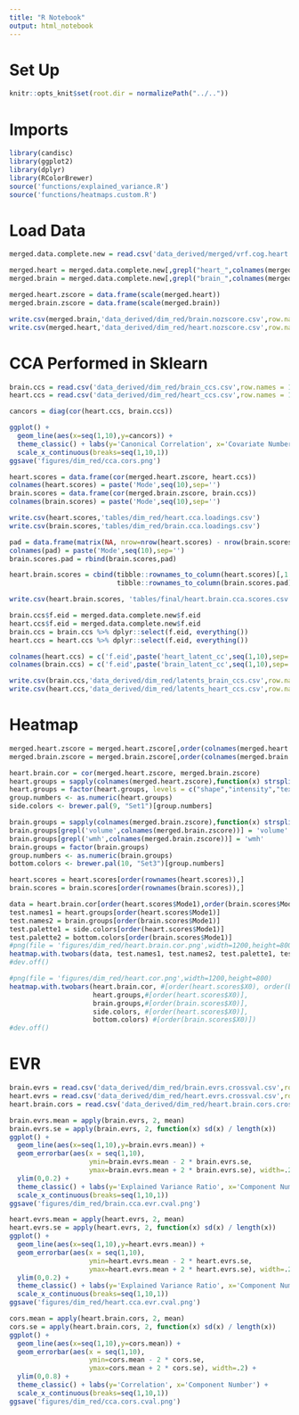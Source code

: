 ```yaml
---
title: "R Notebook"
output: html_notebook
---
```


# Set Up
```r
knitr::opts_knit$set(root.dir = normalizePath("../.."))
```

# Imports
```r
library(candisc)
library(ggplot2)
library(dplyr)
library(RColorBrewer)
source('functions/explained_variance.R')
source('functions/heatmaps.custom.R')
```

# Load Data
```r
merged.data.complete.new = read.csv('data_derived/merged/vrf.cog.heart.brain.new.healthy.csv')
```

```r
merged.heart = merged.data.complete.new[,grepl("heart_",colnames(merged.data.complete.new))]
merged.brain = merged.data.complete.new[,grepl("brain_",colnames(merged.data.complete.new))]
```

```r
merged.heart.zscore = data.frame(scale(merged.heart))
merged.brain.zscore = data.frame(scale(merged.brain))
```

```r
write.csv(merged.brain,'data_derived/dim_red/brain.nozscore.csv',row.names = FALSE)
write.csv(merged.heart,'data_derived/dim_red/heart.nozscore.csv',row.names = FALSE)
```


# CCA Performed in Sklearn
```r
brain.ccs = read.csv('data_derived/dim_red/brain_ccs.csv',row.names = 1)
heart.ccs = read.csv('data_derived/dim_red/heart_ccs.csv',row.names = 1)
```

```r
cancors = diag(cor(heart.ccs, brain.ccs))
```

```r
ggplot() + 
  geom_line(aes(x=seq(1,10),y=cancors)) + 
  theme_classic() + labs(y='Canonical Correlation', x='Covariate Number') + 
  scale_x_continuous(breaks=seq(1,10,1))
ggsave('figures/dim_red/cca.cors.png')
```


```r
heart.scores = data.frame(cor(merged.heart.zscore, heart.ccs))
colnames(heart.scores) = paste('Mode',seq(10),sep='')
brain.scores = data.frame(cor(merged.brain.zscore, brain.ccs))
colnames(brain.scores) = paste('Mode',seq(10),sep='')
```

```r
write.csv(heart.scores,'tables/dim_red/heart.cca.loadings.csv')
write.csv(brain.scores,'tables/dim_red/brain.cca.loadings.csv')
```

```r
pad = data.frame(matrix(NA, nrow=nrow(heart.scores) - nrow(brain.scores), ncol = 10))
colnames(pad) = paste('Mode',seq(10),sep='')
brain.scores.pad = rbind(brain.scores,pad)

heart.brain.scores = cbind(tibble::rownames_to_column(heart.scores)[,1:4],
                           tibble::rownames_to_column(brain.scores.pad)[,1:4])
```

```r
write.csv(heart.brain.scores, 'tables/final/heart.brain.cca.scores.csv')
```


```r
brain.ccs$f.eid = merged.data.complete.new$f.eid
heart.ccs$f.eid = merged.data.complete.new$f.eid
brain.ccs = brain.ccs %>% dplyr::select(f.eid, everything())
heart.ccs = heart.ccs %>% dplyr::select(f.eid, everything())
```

```r
colnames(heart.ccs) = c('f.eid',paste('heart_latent_cc',seq(1,10),sep=''))
colnames(brain.ccs) = c('f.eid',paste('brain_latent_cc',seq(1,10),sep=''))
```


```r
write.csv(brain.ccs,'data_derived/dim_red/latents_brain_ccs.csv',row.names = FALSE)
write.csv(heart.ccs,'data_derived/dim_red/latents_heart_ccs.csv',row.names = FALSE)
```

# Heatmap

```r
merged.heart.zscore = merged.heart.zscore[,order(colnames(merged.heart.zscore))]
merged.brain.zscore = merged.brain.zscore[,order(colnames(merged.brain.zscore))]

heart.brain.cor = cor(merged.heart.zscore, merged.brain.zscore)
heart.groups = sapply(colnames(merged.heart.zscore),function(x) strsplit(x,'_')[[1]][2])
heart.groups = factor(heart.groups, levels = c("shape","intensity","texture"))
group.numbers <- as.numeric(heart.groups)
side.colors <- brewer.pal(9, "Set1")[group.numbers]

brain.groups = sapply(colnames(merged.brain.zscore),function(x) strsplit(x,'_')[[1]][3])
brain.groups[grepl('volume',colnames(merged.brain.zscore))] = 'volume'
brain.groups[grepl('wmh',colnames(merged.brain.zscore))] = 'wmh'
brain.groups = factor(brain.groups)
group.numbers <- as.numeric(brain.groups)
bottom.colors <- brewer.pal(10, "Set3")[group.numbers]
```

```r
heart.scores = heart.scores[order(rownames(heart.scores)),]
brain.scores = brain.scores[order(rownames(brain.scores)),]

data = heart.brain.cor[order(heart.scores$Mode1),order(brain.scores$Mode1)]
test.names1 = heart.groups[order(heart.scores$Mode1)]
test.names2 = brain.groups[order(brain.scores$Mode1)]
test.palette1 = side.colors[order(heart.scores$Mode1)]
test.palette2 = bottom.colors[order(brain.scores$Mode1)]
#png(file = 'figures/dim_red/heart.brain.cor.png',width=1200,height=800)
heatmap.with.twobars(data, test.names1, test.names2, test.palette1, test.palette2)
#dev.off()
```


```r
#png(file = 'figures/dim_red/heart.cor.png',width=1200,height=800)
heatmap.with.twobars(heart.brain.cor, #[order(heart.scores$X0), order(brain.scores$X0)],
                     heart.groups,#[order(heart.scores$X0)],
                     brain.groups,#[order(brain.scores$X0)],
                     side.colors, #[order(heart.scores$X0)], 
                     bottom.colors) #[order(brain.scores$X0)])
#dev.off()
```


# EVR

```r
brain.evrs = read.csv('data_derived/dim_red/brain.evrs.crossval.csv',row.names=1)
heart.evrs = read.csv('data_derived/dim_red/heart.evrs.crossval.csv',row.names=1)
heart.brain.cors = read.csv('data_derived/dim_red/heart.brain.cors.crossval.csv',row.names=1)
```

```r
brain.evrs.mean = apply(brain.evrs, 2, mean)
brain.evrs.se = apply(brain.evrs, 2, function(x) sd(x) / length(x))
ggplot() + 
  geom_line(aes(x=seq(1,10),y=brain.evrs.mean)) + 
  geom_errorbar(aes(x = seq(1,10),
                    ymin=brain.evrs.mean - 2 * brain.evrs.se, 
                    ymax=brain.evrs.mean + 2 * brain.evrs.se), width=.2) + 
  ylim(0,0.2) + 
  theme_classic() + labs(y='Explained Variance Ratio', x='Component Number') + 
  scale_x_continuous(breaks=seq(1,10,1)) 
ggsave('figures/dim_red/brain.cca.evr.cval.png')
```

```r
heart.evrs.mean = apply(heart.evrs, 2, mean)
heart.evrs.se = apply(heart.evrs, 2, function(x) sd(x) / length(x))
ggplot() + 
  geom_line(aes(x=seq(1,10),y=heart.evrs.mean)) + 
  geom_errorbar(aes(x = seq(1,10),
                    ymin=heart.evrs.mean - 2 * heart.evrs.se, 
                    ymax=heart.evrs.mean + 2 * heart.evrs.se), width=.2) + 
  ylim(0,0.2) + 
  theme_classic() + labs(y='Explained Variance Ratio', x='Component Number') + 
  scale_x_continuous(breaks=seq(1,10,1)) 
ggsave('figures/dim_red/heart.cca.evr.cval.png')
```

```r
cors.mean = apply(heart.brain.cors, 2, mean)
cors.se = apply(heart.brain.cors, 2, function(x) sd(x) / length(x))
ggplot() + 
  geom_line(aes(x=seq(1,10),y=cors.mean)) + 
  geom_errorbar(aes(x = seq(1,10),
                    ymin=cors.mean - 2 * cors.se, 
                    ymax=cors.mean + 2 * cors.se), width=.2) + 
  ylim(0,0.8) + 
  theme_classic() + labs(y='Correlation', x='Component Number') + 
  scale_x_continuous(breaks=seq(1,10,1)) 
ggsave('figures/dim_red/cca.cors.cval.png')
```